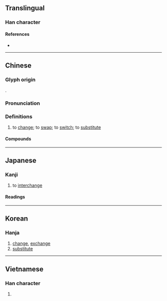 {{also|换}}
{{character info/new}}
==Translingual==

===Han character===
{{Han char|rn=64|rad=手|as=09|sn=12|four=57034|canj=QNBK|ids=⿰扌奐}}

====References====
* {{Han ref|kx=0442.140|dkj=12358|dj=0793.130|hdz=31922.041|uh=63DB|ud=25563|bh=B4AB|bd=46251}}

----

==Chinese==
{{zh-forms|s=换}}

===Glyph origin===
{{Han etym}}
{{Han compound|手|奐|ls=psc|c1=s|c2=p|t1=hand}}.

===Pronunciation===
{{zh-pron
|m=huàn
|m-s=
|c=wun6
|c-t=
|g=
|h=pfs=von;gd=von4
|j=
|mb=hūing
|md=uâng
|mn=ōaⁿ/hoān/twv:hoàn
|mn_note=ōaⁿ - vernacular; hoān/hoàn - literary
|mn-t=
|w=
|x=
|mc=y
|oc=y
|ma=y
|cat=v
}}

===Definitions===
{{zh-hanzi}}

# to [[change]]; to [[swap]]; to [[switch]]; to [[substitute]]
#: {{zh-x|政府 換 咗 人 又 點 啫？|OK, the head of government has changed; so what?|C}}

====Compounds====
{{zh-der|換班|換不開|換不來|換茬|換車|換乘|換代|換擋|換防|換房|換崗|換個兒|換工|換匯|換季|換肩|換屆|換句話說|換馬|換腦筋|換氣|換氣扇|換錢|換親|換取|換人|換算|換湯不換藥|換帖|換文|換洗|換血|換牙|換言之|換樣|換樣兒|換約|換位}}

{{zh-cat|Beginning}}

----

==Japanese==

===Kanji===
{{ja-kanji|grade=c|rs=手09}}

# to [[interchange]]

====Readings====
{{ja-readings
|goon=がん<ぐわん
|kanon=かん<くわん
|kun=か-える, か-わる
}}

----

==Korean==

===Hanja===
{{ko-hanja|hangeul=환|eumhun=}}

# [[change]], [[exchange]]
# [[substitute]]

----

==Vietnamese==

===Han character===
{{vi-hantu|hoán|rs=手09}}

# {{defn|lang=vi|sort=手09}}
